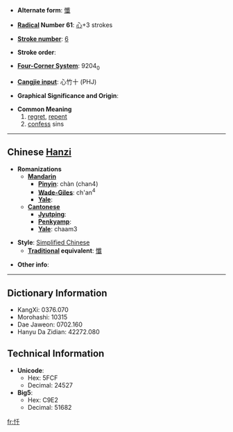 * '''Alternate form''': [[懺]]

* '''[[Wiktionary:Chinese radical index| Radical]] Number 61''': [[Wiktionary:Chinese radical index 心|心]]+3 strokes

* '''[[Wiktionary:Chinese total strokes index|Stroke number]]''': [[Wiktionary:Chinese total strokes index 6|6]]

* '''Stroke order''': 

* '''[[Wiktionary:Chinese four corner index|Four-Corner System]]''': 9204<sub>0</sub>

* '''[[Wiktionary:Chinese Cangjie index|Cangjie input]]''': 心竹十 (PHJ)

* '''Graphical Significance and Origin''': 

* '''Common Meaning'''
*#[[regret]], [[repent]]
*# [[confess]] sins

----

== Chinese [[Hanzi]] ==

* '''Romanizations'''
** '''[[Mandarin]]'''
*** '''[[Pinyin]]''': chàn (chan4)
*** '''[[Wade-Giles]]''': ch'an<sup>4</sup>
*** '''[[Yale]]''': 
** '''[[Cantonese]]'''
*** '''[[Jyutping]]''':
*** '''[[Penkyamp]]''': 
*** '''[[Yale]]''': chaam3

* '''Style''': [[Simplified Chinese]] 
** '''[[Traditional Chinese|Traditional]] equivalent''': [[懺]]

* '''Other info''': 

----

== Dictionary Information ==

* KangXi: 0376.070
* Morohashi: 10315
* Dae Jaweon: 0702.160
* Hanyu Da Zidian: 42272.080

== Technical Information ==

* '''Unicode''':
** Hex: 5FCF
** Decimal: 24527
* '''Big5''':
** Hex: C9E2
** Decimal: 51682

[[fr:忏]]